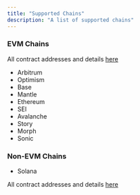 ```yaml
---
title: "Supported Chains"
description: "A list of supported chains"
---
```


### EVM Chains

All contract addresses and details [here](/build-on-omnichain/addresses)

- Arbitrum
- Optimism
- Base
- Mantle
- Ethereum
- SEI
- Avalanche
- Story
- Morph
- Sonic

### Non-EVM Chains
- Solana

All contract addresses and details [here](/build-on-omnichain/addresses#solana)